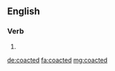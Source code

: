 ==English==

===Verb===
{{head|en|verb form}}

# {{en-past of|coact}}

[[de:coacted]]
[[fa:coacted]]
[[mg:coacted]]